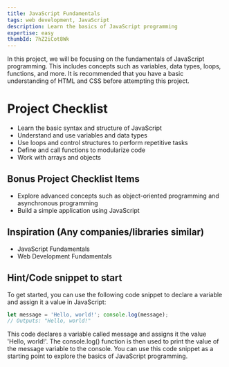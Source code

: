 ```yaml
---
title: JavaScript Fundamentals
tags: web development, JavaScript
description: Learn the basics of JavaScript programming
expertise: easy
thumbId: 7hZ2iCot8Wk
---
```


In this project, we will be focusing on the fundamentals of JavaScript programming. This includes concepts such as variables, data types, loops, functions, and more. It is recommended that you have a basic understanding of HTML and CSS before attempting this project.

<h1>Project Checklist</h1>
<ul>
  <li>Learn the basic syntax and structure of JavaScript</li>
  <li>Understand and use variables and data types</li>
  <li>Use loops and control structures to perform repetitive tasks</li>
  <li>Define and call functions to modularize code</li>
  <li>Work with arrays and objects</li>
</ul>
<h2>Bonus Project Checklist Items</h2>
<ul>
  <li>
    Explore advanced concepts such as object-oriented programming and
    asynchronous programming
  </li>
  <li>Build a simple application using JavaScript</li>
</ul>
<h2>Inspiration (Any companies/libraries similar)</h2>
<ul>
  <li>JavaScript Fundamentals</li>
  <li>Web Development Fundamentals</li>
</ul>
<h2>Hint/Code snippet to start</h2>
To get started, you can use the following code snippet to declare a variable and
assign it a value in JavaScript:


```javascript
let message = 'Hello, world!'; console.log(message);
// Outputs: "Hello, world!"

```


This code declares a variable called message and assigns it the value 'Hello, world!'. The console.log() function is then used to print the value of the message variable to the console. You can use this code snippet as a starting point to explore the basics of JavaScript programming.
